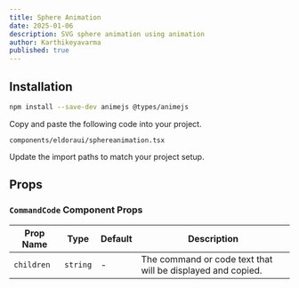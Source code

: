 ```yaml
---
title: Sphere Animation
date: 2025-01-06
description: SVG sphere animation using animation
author: Karthikeyavarma
published: true
---
```


<ComponentPreview name="sphereanimationdemo" />

## Installation

<Steps>

<Step>

```bash
npm install --save-dev animejs @types/animejs
```

</Step>

<Step>Copy and paste the following code into your project.</Step>

`components/eldoraui/sphereanimation.tsx`

<ComponentSource name="sphereanimation" />

<Step>Update the import paths to match your project setup.</Step>

</Steps>

## Props

### `CommandCode` Component Props

| Prop Name  | Type     | Default | Description                                                 |
| ---------- | -------- | ------- | ----------------------------------------------------------- |
| `children` | `string` | -       | The command or code text that will be displayed and copied. |
